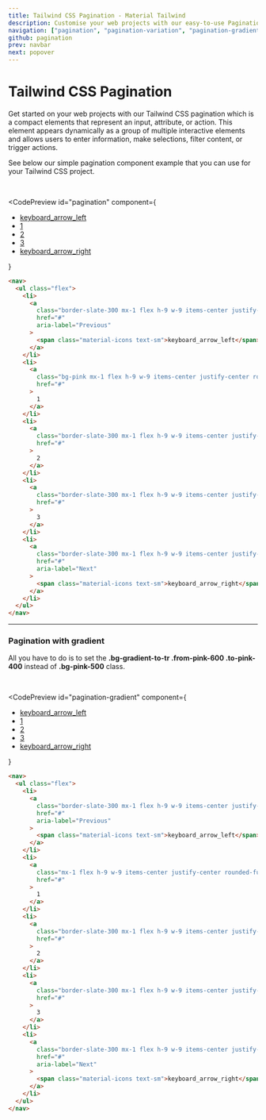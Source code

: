```yaml
---
title: Tailwind CSS Pagination - Material Tailwind
description: Customise your web projects with our easy-to-use Pagination component for Tailwind CSS using Material Design guidelines.
navigation: ["pagination", "pagination-variation", "pagination-gradient"]
github: pagination
prev: navbar
next: popover
---
```


# Tailwind CSS Pagination

Get started on your web projects with our Tailwind CSS pagination which is a compact elements that represent an input, attribute, or action. This element appears dynamically as a group of multiple interactive elements and allows users to enter information, make selections, filter content, or trigger actions.

See below our simple pagination component example that you can use for your Tailwind CSS project.

<br />

<CodePreview
  id="pagination"
  component={
    <nav>
      <ul className="flex">
        <li>
          <a
            className="border-slate-300 mx-1 flex h-9 w-9 items-center justify-center rounded-full border bg-white p-0 text-sm text-secondary-500 transition duration-150 ease-in-out hover:bg-light-300"
            href="#"
            aria-label="Previous"
          >
            <span className="material-icons text-sm">keyboard_arrow_left</span>
          </a>
        </li>
        <li>
          <a
            className="bg-pink mx-1 flex h-9 w-9 items-center justify-center rounded-full p-0 text-sm text-white shadow-md transition duration-150 ease-in-out"
            href="#"
          >
            1
          </a>
        </li>
        <li>
          <a
            className="border-slate-300 mx-1 flex h-9 w-9 items-center justify-center rounded-full border bg-white p-0 text-sm text-secondary-500 transition duration-150 ease-in-out hover:bg-light-300"
            href="#"
          >
            2
          </a>
        </li>
        <li>
          <a
            className="border-slate-300 mx-1 flex h-9 w-9 items-center justify-center rounded-full border bg-white p-0 text-sm text-secondary-500 transition duration-150 ease-in-out hover:bg-light-300"
            href="#"
          >
            3
          </a>
        </li>
        <li>
          <a
            className="border-slate-300 mx-1 flex h-9 w-9 items-center justify-center rounded-full border bg-white p-0 text-sm text-secondary-500 transition duration-150 ease-in-out hover:bg-light-300"
            href="#"
            aria-label="Next"
          >
            <span className="material-icons text-sm">keyboard_arrow_right</span>
          </a>
        </li>
      </ul>
    </nav>
  }
>
  ```html
  <nav>
    <ul class="flex">
      <li>
        <a
          class="border-slate-300 mx-1 flex h-9 w-9 items-center justify-center rounded-full border bg-white p-0 text-sm text-secondary-500 transition duration-150 ease-in-out hover:bg-light-300"
          href="#"
          aria-label="Previous"
        >
          <span class="material-icons text-sm">keyboard_arrow_left</span>
        </a>
      </li>
      <li>
        <a
          class="bg-pink mx-1 flex h-9 w-9 items-center justify-center rounded-full p-0 text-sm text-white shadow-md transition duration-150 ease-in-out"
          href="#"
        >
          1
        </a>
      </li>
      <li>
        <a
          class="border-slate-300 mx-1 flex h-9 w-9 items-center justify-center rounded-full border bg-white p-0 text-sm text-secondary-500 transition duration-150 ease-in-out hover:bg-light-300"
          href="#"
        >
          2
        </a>
      </li>
      <li>
        <a
          class="border-slate-300 mx-1 flex h-9 w-9 items-center justify-center rounded-full border bg-white p-0 text-sm text-secondary-500 transition duration-150 ease-in-out hover:bg-light-300"
          href="#"
        >
          3
        </a>
      </li>
      <li>
        <a
          class="border-slate-300 mx-1 flex h-9 w-9 items-center justify-center rounded-full border bg-white p-0 text-sm text-secondary-500 transition duration-150 ease-in-out hover:bg-light-300"
          href="#"
          aria-label="Next"
        >
          <span class="material-icons text-sm">keyboard_arrow_right</span>
        </a>
      </li>
    </ul>
  </nav>
  ```
</CodePreview>

---

### Pagination with gradient

All you have to do is to set the **.bg-gradient-to-tr .from-pink-600 .to-pink-400** instead of **.bg-pink-500** class.

<br />

<CodePreview
  id="pagination-gradient"
  component={
    <nav>
      <ul className="flex">
        <li>
          <a
            className="border-slate-300 mx-1 flex h-9 w-9 items-center justify-center rounded-full border bg-white p-0 text-sm text-secondary-500 transition duration-150 ease-in-out hover:bg-light-300"
            href="#"
            aria-label="Previous"
          >
            <span className="material-icons text-sm">keyboard_arrow_left</span>
          </a>
        </li>
        <li>
          <a
            className="mx-1 flex h-9 w-9 items-center justify-center rounded-full bg-gradient-to-tr from-pink-600 to-pink-400 p-0 text-sm text-white shadow-md shadow-pink-500/20 transition duration-150 ease-in-out"
            href="#"
          >
            1
          </a>
        </li>
        <li>
          <a
            className="border-slate-300 mx-1 flex h-9 w-9 items-center justify-center rounded-full border bg-white p-0 text-sm text-secondary-500 transition duration-150 ease-in-out hover:bg-light-300"
            href="#"
          >
            2
          </a>
        </li>
        <li>
          <a
            className="border-slate-300 mx-1 flex h-9 w-9 items-center justify-center rounded-full border bg-white p-0 text-sm text-secondary-500 transition duration-150 ease-in-out hover:bg-light-300"
            href="#"
          >
            3
          </a>
        </li>
        <li>
          <a
            className="border-slate-300 mx-1 flex h-9 w-9 items-center justify-center rounded-full border bg-white p-0 text-sm text-secondary-500 transition duration-150 ease-in-out hover:bg-light-300"
            href="#"
            aria-label="Next"
          >
            <span className="material-icons text-sm">keyboard_arrow_right</span>
          </a>
        </li>
      </ul>
    </nav>
  }
>
  ```html
  <nav>
    <ul class="flex">
      <li>
        <a
          class="border-slate-300 mx-1 flex h-9 w-9 items-center justify-center rounded-full border bg-white p-0 text-sm text-secondary-500 transition duration-150 ease-in-out hover:bg-light-300"
          href="#"
          aria-label="Previous"
        >
          <span class="material-icons text-sm">keyboard_arrow_left</span>
        </a>
      </li>
      <li>
        <a
          class="mx-1 flex h-9 w-9 items-center justify-center rounded-full bg-gradient-to-tr from-pink-600 to-pink-400 p-0 text-sm text-white shadow-md shadow-pink-500/20 transition duration-150 ease-in-out"
          href="#"
        >
          1
        </a>
      </li>
      <li>
        <a
          class="border-slate-300 mx-1 flex h-9 w-9 items-center justify-center rounded-full border bg-white p-0 text-sm text-secondary-500 transition duration-150 ease-in-out hover:bg-light-300"
          href="#"
        >
          2
        </a>
      </li>
      <li>
        <a
          class="border-slate-300 mx-1 flex h-9 w-9 items-center justify-center rounded-full border bg-white p-0 text-sm text-secondary-500 transition duration-150 ease-in-out hover:bg-light-300"
          href="#"
        >
          3
        </a>
      </li>
      <li>
        <a
          class="border-slate-300 mx-1 flex h-9 w-9 items-center justify-center rounded-full border bg-white p-0 text-sm text-secondary-500 transition duration-150 ease-in-out hover:bg-light-300"
          href="#"
          aria-label="Next"
        >
          <span class="material-icons text-sm">keyboard_arrow_right</span>
        </a>
      </li>
    </ul>
  </nav>
  ```
</CodePreview>
